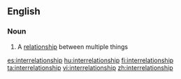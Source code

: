 ==English==

===Noun===
{{en-noun}}

# A [[relationship]] between multiple things

[[es:interrelationship]]
[[hu:interrelationship]]
[[fi:interrelationship]]
[[ta:interrelationship]]
[[vi:interrelationship]]
[[zh:interrelationship]]
